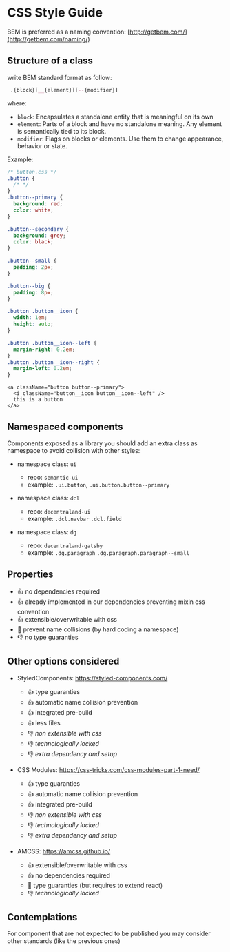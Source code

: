 
<Meta title="Guidelines/CSS" />

# CSS Style Guide

BEM is preferred as a naming convention: [http://getbem.com/](http://getbem.com/naming/)

## Structure of a class

write BEM standard format as follow:

```css
 .{block}[__{element}][--{modifier}]
```

where:

- `block`: Encapsulates a standalone entity that is meaningful on its own
- `element`: Parts of a block and have no standalone meaning. Any element is semantically tied to its block.
- `modifier`: Flags on blocks or elements. Use them to change appearance, behavior or state.

Example:

```css
/* button.css */
.button {
  /* */
}
.button--primary {
  background: red;
  color: white;
}

.button--secondary {
  background: grey;
  color: black;
}

.button--small {
  padding: 2px;
}

.button--big {
  padding: 8px;
}

.button .button__icon {
  width: 1em;
  height: auto;
}

.button .button__icon--left {
  margin-right: 0.2em;
}
.button .button__icon--right {
  margin-left: 0.2em;
}
```

```tsx
<a className="button button--primary">
  <i className="button__icon button__icon--left" />
  this is a button
</a>
```

## Namespaced components

Components exposed as a library you should add an extra class as namespace to avoid collision with other styles:

- namespace class: `ui`

  - repo: `semantic-ui`
  - example: `.ui.button`, `.ui.button.button--primary`

- namespace class: `dcl`

  - repo: `decentraland-ui`
  - example: `.dcl.navbar` `.dcl.field`

- namespace class: `dg`
  - repo: `decentraland-gatsby`
  - example: `.dg.paragraph` `.dg.paragraph.paragraph--small`

## Properties

- 👍 no dependencies required
- 👍 already implemented in our dependencies preventing mixin css convention
- 👍 extensible/overwritable with css
- 🫳 prevent name collisions (by hard coding a namespace)
- 👎 no type guaranties

## Other options considered

- StyledComponents: https://styled-components.com/

  - 👍 type guaranties
  - 👍 automatic name collision prevention
  - 👍 integrated pre-build
  - 👍 less files
  - 👎 _non extensible with css_
  - 👎 _technologically locked_
  - 👎 _extra dependency and setup_

- CSS Modules: https://css-tricks.com/css-modules-part-1-need/

  - 👍 type guaranties
  - 👍 automatic name collision prevention
  - 👍 integrated pre-build
  - 👎 _non extensible with css_
  - 👎 _technologically locked_
  - 👎 _extra dependency and setup_

- AMCSS: https://amcss.github.io/
  - 👍 extensible/overwritable with css
  - 👍 no dependencies required
  - 🫳 type guaranties (but requires to extend react)
  - 👎 _technologically locked_

## Contemplations

For component that are not expected to be published you may consider other standards (like the previous ones)
